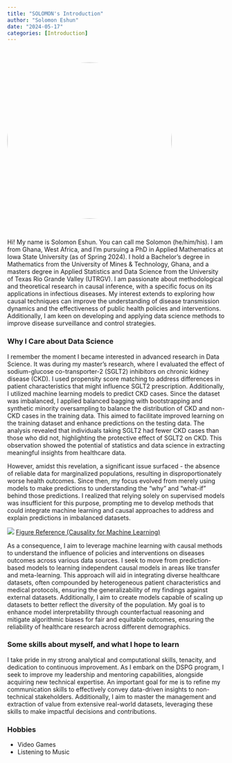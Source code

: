 ```yaml
---
title: "SOLOMON's Introduction"
author: "Solomon Eshun"
date: "2024-05-17"
categories: [Introduction]
---
```


<br>

<style>
.circle-img {
  border-radius: 50%; /* Create circular corners */
  width: 380px; /* Specify the width */
  height: 360px; /* Specify the height */
  object-fit: cover; /* Ensures the image covers the area without stretching */
}
</style>

![](imgs/self1.JPG){.circle-img}

<br>

Hi! My name is Solomon Eshun. You can call me Solomon (he/him/his). I am from Ghana, West Africa, and I’m pursuing a PhD in Applied Mathematics at Iowa State University (as of Spring 2024). I hold a Bachelor’s degree in Mathematics from the University of Mines & Technology, Ghana, and a masters degree in Applied Statistics and Data Science from the University of Texas Rio Grande Valley (UTRGV). I am passionate about methodological and theoretical research in causal inference, with a specific focus on its applications in infectious diseases. My interest extends to exploring how causal techniques can improve the understanding of disease transmission dynamics and the effectiveness of public health policies and interventions. Additionally, I am keen on developing and applying data science methods to improve disease surveillance and control strategies.



### Why I Care about Data Science

I remember the moment I became interested in advanced research in Data Science. It was during my master's research, where I evaluated the effect of sodium-glucose co-transporter-2 (SGLT2) inhibitors on chronic kidney disease (CKD). I used propensity score matching to address differences in patient characteristics that might influence SGLT2 prescription. Additionally, I utilized machine learning models to predict CKD cases. Since the dataset was imbalanced, I applied balanced bagging with bootstrapping and synthetic minority oversampling to balance the distribution of CKD and non-CKD cases in the training data. This aimed to facilitate improved learning on the training dataset and enhance predictions on the testing data. The analysis revealed that individuals taking SGLT2 had fewer CKD cases than those who did not, highlighting the protective effect of SGLT2 on CKD. This observation showed the potential of statistics and data science in extracting meaningful insights from healthcare data.

However, amidst this revelation, a significant issue surfaced - the absence of reliable data for marginalized populations, resulting in disproportionately worse health outcomes. Since then, my focus evolved from merely using models to make predictions to understanding the "why" and "what-if" behind those predictions. I realized that relying solely on supervised models was insufficient for this purpose, prompting me to develop methods that could integrate machine learning and causal approaches to address and explain predictions in imbalanced datasets.

![](imgs/whatif.png) [Figure Reference (Causality for Machine Learning)](https://ff13.fastforwardlabs.com/) 

As a consequence, I aim to leverage machine learning with causal methods to understand the influence of policies and interventions on diseases outcomes across various data sources. I seek to move from prediction-based models to learning independent causal models in areas like transfer and meta-learning. This approach will aid in integrating diverse healthcare datasets, often compounded by heterogeneous patient characteristics and medical protocols, ensuring the generalizability of my findings against external datasets. Additionally, I aim to create models capable of scaling up datasets to better reflect the diversity of the population. My goal is to enhance model interpretability through counterfactual reasoning and mitigate algorithmic biases for fair and equitable outcomes, ensuring the reliability of healthcare research across different demographics.



### Some skills about myself, and what I hope to learn

I take pride in my strong analytical and computational skills, tenacity, and dedication to continuous improvement. As I embark on the DSPG program, I seek to improve my leadership and mentoring capabilities, alongside acquiring new technical expertise. An important goal for me is to refine my communication skills to effectively convey data-driven insights to non-technical stakeholders. Additionally, I aim to master the management and extraction of value from extensive real-world datasets, leveraging these skills to make impactful decisions and contributions.


### Hobbies

- Video Games
- Listening to Music

